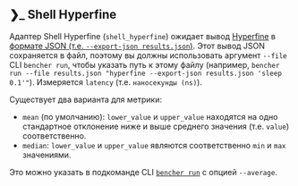 ## ❯_️ Shell Hyperfine

Адаптер Shell Hyperfine (`shell_hyperfine`) ожидает вывод [Hyperfine](https://github.com/sharkdp/hyperfine) в [формате JSON (т.е. `--export-json results.json`)](https://github.com/sharkdp/hyperfine/tree/master/scripts#example).
Этот вывод JSON сохраняется в файл, поэтому вы должны использовать аргумент `--file` CLI `bencher run`, чтобы указать путь к этому файлу (например, `bencher run --file results.json "hyperfine --export-json results.json 'sleep 0.1'"`).
Измеряется `latency` (т.е. `наносекунды (ns)`).

Существует два варианта для метрики:
- `mean` (по умолчанию): `lower_value` и `upper_value` находятся на одно стандартное отклонение ниже и выше среднего значения (т.е. `value`) соответственно.
- `median`: `lower_value` и `upper_value` являются соответственно `min` и `max` значениями.

Это можно указать в подкоманде CLI <code><a href="/ru/docs/explanation/bencher-run/">bencher run</a></code> с опцией `--average`.